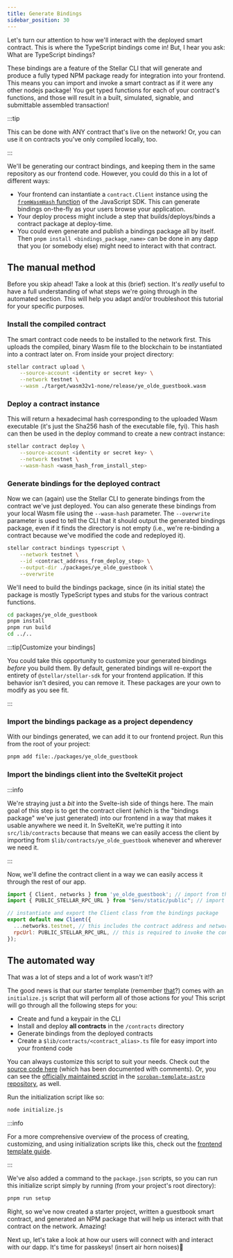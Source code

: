 ```yaml
---
title: Generate Bindings
sidebar_position: 30
---
```


Let's turn our attention to how we'll interact with the deployed smart contract. This is where the TypeScript bindings come in! But, I hear you ask: What are TypeScript bindings?

These bindings are a feature of the Stellar CLI that will generate and produce a fully typed NPM package ready for integration into your frontend. This means you can import and invoke a smart contract as if it were any other nodejs package! You get typed functions for each of your contract's functions, and those will result in a built, simulated, signable, and submittable assembled transaction!

:::tip

This can be done with ANY contract that's live on the network! Or, you can use it on contracts you've only compiled locally, too.

:::

We'll be generating our contract bindings, and keeping them in the same repository as our frontend code. However, you could do this in a lot of different ways:

- Your frontend can instantiate a `contract.Client` instance using the [`fromWasmHash` function](https://stellar.github.io/js-stellar-sdk/module-contract.Client.html#.fromWasmHash) of the JavaScript SDK. This can generate bindings on-the-fly as your users browse your application.
- Your deploy process might include a step that builds/deploys/binds a contract package at deploy-time.
- You could even generate and publish a bindings package all by itself. Then `pnpm install <bindings_package_name>` can be done in any dapp that you (or somebody else) might need to interact with that contract.

## The manual method

Before you skip ahead! Take a look at this (brief) section. It's _really_ useful to have a full understanding of what steps we're going through in the automated section. This will help you adapt and/or troubleshoot this tutorial for your specific purposes.

### Install the compiled contract

The smart contract code needs to be installed to the network first. This uploads the compiled, binary Wasm file to the blockchain to be instantiated into a contract later on. From inside your project directory:

```sh
stellar contract upload \
    --source-account <identity or secret key> \
    --network testnet \
    --wasm ./target/wasm32v1-none/release/ye_olde_guestbook.wasm
```

### Deploy a contract instance

This will return a hexadecimal hash corresponding to the uploaded Wasm executable (it's just the Sha256 hash of the executable file, fyi). This hash can then be used in the deploy command to create a new contract instance:

```sh
stellar contract deploy \
    --source-account <identity or secret key> \
    --network testnet \
    --wasm-hash <wasm_hash_from_install_step>
```

### Generate bindings for the deployed contract

Now we can (again) use the Stellar CLI to generate bindings from the contract we've just deployed. You can also generate these bindings from your local Wasm file using the `--wasm-hash` parameter. The `--overwrite` parameter is used to tell the CLI that it should output the generated bindings package, even if it finds the directory is not empty (i.e., we're re-binding a contract because we've modified the code and redeployed it).

```sh
stellar contract bindings typescript \
    --network testnet \
    --id <contract_address_from_deploy_step> \
    --output-dir ./packages/ye_olde_guestbook \
    --overwrite
```

We'll need to build the bindings package, since (in its initial state) the package is mostly TypeScript types and stubs for the various contract functions.

```sh
cd packages/ye_olde_guestbook
pnpm install
pnpm run build
cd ../..
```

:::tip[Customize your bindings]

You could take this opportunity to customize your generated bindings _before_ you build them. By default, generated bindings will re-export the entirety of `@stellar/stellar-sdk` for your frontend application. If this behavior isn't desired, you can remove it. These packages are your own to modify as you see fit.

:::

### Import the bindings package as a project dependency

With our bindings generated, we can add it to our frontend project. Run this from the root of your project:

```sh
pnpm add file:./packages/ye_olde_guestbook
```

### Import the bindings client into the SvelteKit project

:::info

We're straying just a _bit_ into the Svelte-ish side of things here. The main goal of this step is to get the contract client (which is the "bindings package" we've just generated) into our frontend in a way that makes it usable anywhere we need it. In SvelteKit, we're putting it into `src/lib/contracts` because that means we can easily access the client by importing from `$lib/contracts/ye_olde_guestbook` whenever and wherever we need it.

:::

Now, we'll define the contract client in a way we can easily access it through the rest of our app.

```js title="src/lib/contracts/ye_olde_guestbook.ts"
import { Client, networks } from 'ye_olde_guestbook'; // import from the package we just added as a dependency
import { PUBLIC_STELLAR_RPC_URL } from "$env/static/public"; // import the RPC url from the .env file

// instantiate and export the Client class from the bindings package
export default new Client({
  ...networks.testnet, // this includes the contract address and network passphrase
  rpcUrl: PUBLIC_STELLAR_RPC_URL, // this is required to invoke the contract through RPC calls
});
```

## The automated way

That was a lot of steps and a lot of work wasn't it!?

The good news is that our starter template (remember [that](./overview.mdx#start-from-the-stellar-template-repository)?) comes with an `initialize.js` script that will perform all of those actions for you! This script will go through all the following steps for you:

- Create and fund a keypair in the CLI
- Install and deploy **all contracts** in the `/contracts` directory
- Generate bindings from the deployed contracts
- Create a `$lib/contracts/<contract_alias>.ts` file for easy import into your frontend code

You can always customize this script to suit your needs. Check out the [source code here](https://github.com/ElliotFriend/stellar-template-sveltekit-passkeys/blob/main/initialize.js) (which has been documented with comments). Or, you can see the [officially maintained script](https://github.com/stellar/soroban-template-astro/blob/main/initialize.js) in the [`soroban-template-astro` repository](https://github.com/stellar/soroban-template-astro), as well.

Run the initialization script like so:

```sh
node initialize.js
```

:::info

For a more comprehensive overview of the process of creating, customizing, and using initialization scripts like this, check out the [frontend template guide](../../guides/dapps/soroban-contract-init-template.mdx).

:::

We've also added a command to the `package.json` scripts, so you can run this initialize script simply by running (from your project's root directory):

```sh
pnpm run setup
```

Right, so we've now created a starter project, written a guestbook smart contract, and generated an NPM package that will help us interact with that contract on the network. Amazing!

Next up, let's take a look at how our users will connect with and interact with our dapp. It's time for passkeys! (insert air horn noises)📢
